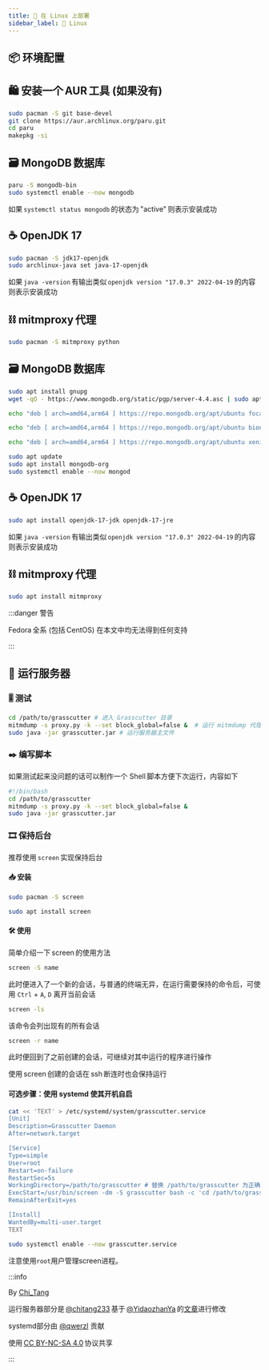 ```yaml
---
title: 🐧 在 Linux 上部署
sidebar_label: 🐧 Linux
---
```


## 📦 环境配置


<Tabs>

  <TabItem value="arch" label="Arch Linux" default>

## 🛍️ 安装一个 AUR 工具 (如果没有)

```bash
sudo pacman -S git base-devel
git clone https://aur.archlinux.org/paru.git
cd paru
makepkg -si
```

## 🗃️ MongoDB 数据库

```bash
paru -S mongodb-bin
sudo systemctl enable --now mongodb
```

如果 `systemctl status mongodb` 的状态为 "active" 则表示安装成功

## ☕ OpenJDK 17

```bash
sudo pacman -S jdk17-openjdk
sudo archlinux-java set java-17-openjdk
```

如果 `java -version` 有输出类似 `openjdk version "17.0.3" 2022-04-19` 的内容则表示安装成功

## ⛓️ mitmproxy 代理

```bash
sudo pacman -S mitmproxy python
```

  </TabItem>

  <TabItem value="ubuntu" label="Ubuntu">

## 🗃️ MongoDB 数据库

```bash title="导入密钥"
sudo apt install gnupg
wget -qO - https://www.mongodb.org/static/pgp/server-4.4.asc | sudo apt-key add -
```

<Tabs>

  <TabItem value="focal" label="Ubuntu 20.04 (Focal)" default>

```bash title="添加 MongoDB 软件源"
echo "deb [ arch=amd64,arm64 ] https://repo.mongodb.org/apt/ubuntu focal/mongodb-org/4.4 multiverse" | sudo tee /etc/apt/sources.list.d/mongodb-org-4.4.list
```

  </TabItem>

  <TabItem value="bionic" label="Ubuntu 18.04 (Bionic)">

```bash title="添加 MongoDB 软件源"
echo "deb [ arch=amd64,arm64 ] https://repo.mongodb.org/apt/ubuntu bionic/mongodb-org/4.4 multiverse" | sudo tee /etc/apt/sources.list.d/mongodb-org-4.4.list
```

  </TabItem>

  <TabItem value="xenial" label="Ubuntu 16.04 (Xenial)">

```bash title="添加 MongoDB 软件源"
echo "deb [ arch=amd64,arm64 ] https://repo.mongodb.org/apt/ubuntu xenial/mongodb-org/4.4 multiverse" | sudo tee /etc/apt/sources.list.d/mongodb-org-4.4.list
```


  </TabItem>

</Tabs>

```bash title="安装 MongoDB"
sudo apt update
sudo apt install mongodb-org
sudo systemctl enable --now mongod
```

## ☕ OpenJDK 17

```bash
sudo apt install openjdk-17-jdk openjdk-17-jre
```

如果 `java -version` 有输出类似 `openjdk version "17.0.3" 2022-04-19` 的内容则表示安装成功

## ⛓️ mitmproxy 代理

```bash
sudo apt install mitmproxy
```

  </TabItem>

  <TabItem value="centos" label="Fedora / CentOS">

:::danger 警告

Fedora 全系 (包括 CentOS) 在本文中均无法得到任何支持

:::

  </TabItem>

</Tabs>

## 🚜 运行服务器

### 🎚️ 测试

```bash
cd /path/to/grasscutter # 进入 Grasscutter 目录
mitmdump -s proxy.py -k --set block_global=false &  # 运行 mitmdump 代理
sudo java -jar grasscutter.jar # 运行服务器主文件
```

### ✒️ 编写脚本

如果测试起来没问题的话可以制作一个 Shell 脚本方便下次运行，内容如下

```bash
#!/bin/bash
cd /path/to/grasscutter
mitmdump -s proxy.py -k --set block_global=false &
sudo java -jar grasscutter.jar
```

### 🎞️ 保持后台

推荐使用 `screen` 实现保持后台

#### 📥 安装

<Tabs>

  <TabItem value="arch" label="Arch Linux" default>

```bash
sudo pacman -S screen
```

  </TabItem>

  <TabItem value="ubuntu-debian" label="Ubuntu & Debian">

```bash
sudo apt install screen
```

  </TabItem>

</Tabs>

#### 🛠️ 使用

简单介绍一下 screen 的使用方法

```bash title="创建会话"
screen -S name
```

此时便进入了一个新的会话，与普通的终端无异，在运行需要保持的命令后，可使用 `Ctrl` + `A`, `D` 离开当前会话

```bash title="查看现有会话"
screen -ls
```

该命令会列出现有的所有会话

```bash title="回到会话"
screen -r name
```

此时便回到了之前创建的会话，可继续对其中运行的程序进行操作

使用 screen 创建的会话在 ssh 断连时也会保持运行

#### 可选步骤：使用 systemd 使其开机自启

```bash title="创建进程守护文件"
cat << 'TEXT' > /etc/systemd/system/grasscutter.service
[Unit]
Description=Grasscutter Daemon
After=network.target

[Service]
Type=simple
User=root
Restart=on-failure
RestartSec=5s
WorkingDirectory=/path/to/grasscutter # 替换 /path/to/grasscutter 为正确路径
ExecStart=/usr/bin/screen -dm -S grasscutter bash -c 'cd /path/to/grasscutter;java -jar ./grasscutter.jar;exec bash' # 替换 /path/to/grasscutter 为正确路径
RemainAfterExit=yes

[Install]
WantedBy=multi-user.target
TEXT
```

```bash title="设置开机自启"
sudo systemctl enable --now grasscutter.service
```

注意使用`root`用户管理screen进程。

:::info

By [Chi_Tang](https://www.chitang.tech)

运行服务器部分是 [@chitang233](https://t.me/chitang233) 基于 [@YidaozhanYa](https://t.me/YidaozhanYa) 的[文章](https://blog.yidaozhan.ga/2022/05/01/grasscutter-on-archlinux/)进行修改

systemd部分由 [@qwerzl](https://github.com/qwerzl) 贡献

使用 [CC BY-NC-SA 4.0](https://creativecommons.org/licenses/by-nc-sa/4.0/) 协议共享

:::
